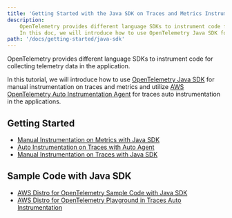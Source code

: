```yaml
---
title: 'Getting Started with the Java SDK on Traces and Metrics Instrumentation'
description:
    OpenTelemetry provides different language SDKs to instrument code for collecting telemetry data in the application.
    In this doc, we will introduce how to use OpenTelemetry Java SDK for traces and metrics instrumentation in the application...
path: '/docs/getting-started/java-sdk'
---
```



OpenTelemetry provides different language SDKs to instrument code for collecting telemetry data in the application.

In this tutorial, we will introduce how to use [OpenTelemetry Java SDK](https://github.com/open-telemetry/opentelemetry-java) for manual instrumentation on traces and metrics and utilize [AWS OpenTelemetry Auto Instrumentation Agent](https://github.com/aws-observability/aws-otel-java-instrumentation) for traces auto instrumentation in the applications.

<SectionSeparator />

## Getting Started

* [Manual Instrumentation on Metrics with Java SDK](java-sdk/metric-manual-instr)
* [Auto Instrumentation on Traces with Auto Agent](java-sdk/trace-auto-instr)
* [Manual Instrumentation on Traces with Java SDK](java-sdk/trace-manual-instr)


## Sample Code with Java SDK
* [AWS Distro for OpenTelemetry Sample Code with Java SDK](https://github.com/aws-observability/aws-otel-test-framework/tree/terraform/sample-apps/spark)
* [AWS Distro for OpenTelemetry Playground in Traces Auto Instrumentation](https://github.com/aws-observability/aws-otel-playground)
